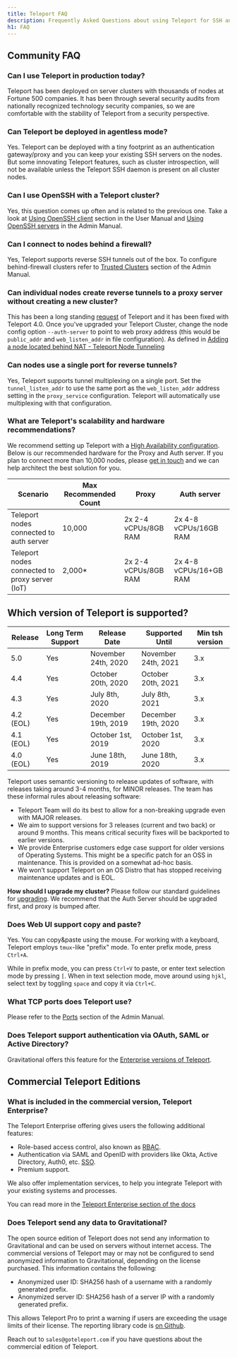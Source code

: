 ```yaml
---
title: Teleport FAQ
description: Frequently Asked Questions about using Teleport for SSH and Kubernetes access
h1: FAQ
---
```


## Community FAQ

### Can I use Teleport in production today?

Teleport has been deployed on server clusters with thousands of nodes at
Fortune 500 companies. It has been through several security audits from
nationally recognized technology security companies, so we are comfortable with
the stability of Teleport from a security perspective.

### Can Teleport be deployed in agentless mode?

Yes. Teleport can be deployed with a tiny footprint as an authentication
gateway/proxy and you can keep your existing SSH servers on the nodes. But some
innovating Teleport features, such as cluster introspection, will not be
available unless the Teleport SSH daemon is present on all cluster nodes.

### Can I use OpenSSH with a Teleport cluster?

Yes, this question comes up often and is related to the previous one. Take a
look at [Using OpenSSH client](user-manual.md#using-openssh-client)
section in the User Manual and [Using OpenSSH servers](admin-guide.md) in the
Admin Manual.

### Can I connect to nodes behind a firewall?

Yes, Teleport supports reverse SSH tunnels out of the box. To configure
behind-firewall clusters refer to [Trusted Clusters](admin-guide.md#trusted-clusters)
section of the Admin Manual.

### Can individual nodes create reverse tunnels to a proxy server without creating a new cluster?

This has been a long standing [request](https://github.com/gravitational/teleport/issues/803) of Teleport and
it has been fixed with Teleport 4.0.   Once you've upgraded your Teleport Cluster, change the node config
option `--auth-server` to point to web proxy address (this would be `public_addr` and `web_listen_addr`
in file configuration). As defined in [Adding a node located behind NAT - Teleport Node Tunneling](admin-guide.md#adding-a-node-located-behind-nat)

### Can nodes use a single port for reverse tunnels?

Yes, Teleport supports tunnel multiplexing on a single port.  Set the `tunnel_listen_addr` to use the same port as the `web_listen_addr` address setting in the `proxy_service` configuration. Teleport will automatically use multiplexing with that configuration.

### What are Teleport's scalability and hardware recommendations?

We recommend setting up Teleport with a [High Availability configuration](admin-guide.md#high-availability). Below is our
recommended hardware for the Proxy and Auth server. If you plan to connect more than 10,000 nodes, please
[get in touch](mailto:info@goteleport.com) and we can help architect the best solution for you.

Scenario | Max Recommended Count | Proxy | Auth server
------------ | -------------|---------|-------
Teleport nodes connected to auth server | 10,000 |2x  2-4 vCPUs/8GB RAM | 2x 4-8 vCPUs/16GB RAM
Teleport nodes connected to proxy server (IoT) | 2,000* | 2x 2-4 vCPUs/8GB RAM |2x 4-8 vCPUs/16+GB RAM

## Which version of Teleport is supported?

| Release       | Long Term Support | Release Date         | Supported Until      | Min tsh version  |
| --------------|-----| -------------------- | -------------------- | -------------------- |
| 5.0           | Yes | November 24th, 2020  | November 24th, 2021  | 3.x                  |
| 4.4           | Yes | October 20th, 2020   | October 20th, 2021   | 3.x                  |
| 4.3           | Yes | July 8th, 2020       | July 8th, 2021       | 3.x                  |
| 4.2 (EOL)     | Yes | December 19th, 2019  | December 19th, 2020  | 3.x                  |
| 4.1 (EOL)     | Yes | October 1st, 2019    | October 1st, 2020    | 3.x                  |
| 4.0 (EOL)     | Yes | June 18th, 2019      | June 18th, 2020      | 3.x                  |

Teleport uses semantic versioning to release updates of software, with releases taking
around 3-4 months, for MINOR releases. The team has these informal rules about releasing software:

- Teleport Team will do its best to allow for a non-breaking upgrade even with MAJOR releases.
- We aim to support versions for 3 releases (current and two back) or around 9 months.
This means critical security fixes will be backported to earlier versions.
- We provide Enterprise customers edge case support for older versions of Operating Systems. This might be a specific patch for an OSS in maintenance. This is provided on a somewhat ad-hoc basis.
- We won’t support Teleport on an OS Distro that has stopped receiving maintenance updates and is EOL.

**How should I upgrade my cluster?**
Please follow our standard guidelines for [upgrading](admin-guide.md#upgrading-teleport).
We recommend that the Auth Server should be upgraded first, and proxy is bumped after.

### Does Web UI support copy and paste?

Yes. You can copy&paste using the mouse. For working with a keyboard, Teleport employs
`tmux`-like "prefix" mode. To enter prefix mode, press `Ctrl+A`.

While in prefix mode, you can press `Ctrl+V` to paste, or enter text selection
mode by pressing `[`. When in text selection mode, move around using `hjkl`, select
text by toggling `space` and copy it via `Ctrl+C`.

### What TCP ports does Teleport use?

Please refer to the [Ports](admin-guide.md#ports) section of the Admin Manual.

### Does Teleport support authentication via OAuth, SAML or Active Directory?

Gravitational offers this feature for the [Enterprise versions of Teleport](enterprise/introduction.md).

## Commercial Teleport Editions

### What is included in the commercial version, Teleport Enterprise?

The Teleport Enterprise offering gives users the following additional features:

* Role-based access control, also known as [RBAC](enterprise/introduction.md#rbac).
* Authentication via SAML and OpenID with providers like Okta, Active
  Directory, Auth0, etc. [SSO](enterprise/sso/ssh-sso.md).
* Premium support.

We also offer implementation services, to help you integrate
Teleport with your existing systems and processes.

You can read more in the [Teleport Enterprise section of the docs](enterprise/introduction.md)

### Does Teleport send any data to Gravitational?

The open source edition of Teleport does not send any information to
Gravitational and can be used on servers without internet access. The
commercial versions of Teleport may or may not be configured to send anonymized
information to Gravitational, depending on the license purchased. This
information contains the following:

* Anonymized user ID: SHA256 hash of a username with a randomly generated prefix.
* Anonymized server ID: SHA256 hash of a server IP with a randomly generated prefix.

This allows Teleport Pro to print a warning if users are exceeding the usage limits
of their license. The reporting library code is [on Github](https://github.com/gravitational/reporting).

Reach out to `sales@goteleport.com` if you have questions about the commercial
edition of Teleport.
